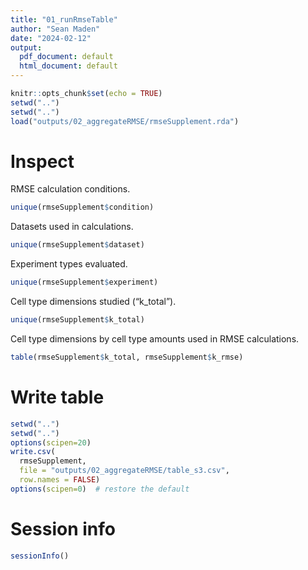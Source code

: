 ```yaml
---
title: "01_runRmseTable"
author: "Sean Maden"
date: "2024-02-12"
output:
  pdf_document: default
  html_document: default
---
```


```r
knitr::opts_chunk$set(echo = TRUE)
setwd("..")
setwd("..")
load("outputs/02_aggregateRMSE/rmseSupplement.rda")
```

# Inspect

RMSE calculation conditions.

```r
unique(rmseSupplement$condition)
```

Datasets used in calculations.

```r
unique(rmseSupplement$dataset)
```

Experiment types evaluated.

```r
unique(rmseSupplement$experiment)
```

Cell type dimensions studied ("k_total").

```r
unique(rmseSupplement$k_total)
```

Cell type dimensions by cell type amounts used in RMSE calculations.

```r
table(rmseSupplement$k_total, rmseSupplement$k_rmse)
```

# Write table

```r
setwd("..")
setwd("..")
options(scipen=20)
write.csv(
  rmseSupplement, 
  file = "outputs/02_aggregateRMSE/table_s3.csv",
  row.names = FALSE)
options(scipen=0)  # restore the default
```

# 

# Session info

```r
sessionInfo()
```

